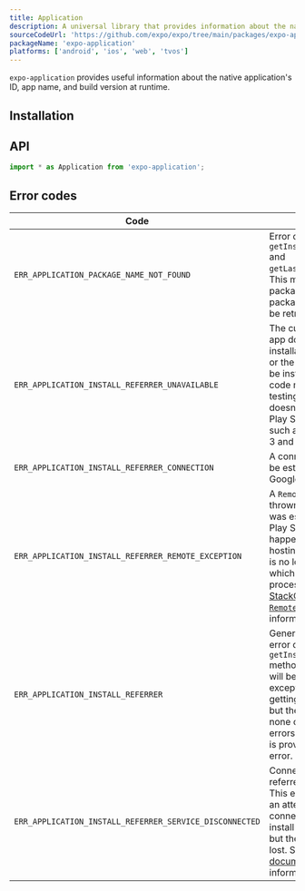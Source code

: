 ```yaml
---
title: Application
description: A universal library that provides information about the native application's ID, app name, and build version at runtime.
sourceCodeUrl: 'https://github.com/expo/expo/tree/main/packages/expo-application'
packageName: 'expo-application'
platforms: ['android', 'ios', 'web', 'tvos']
---
```



`expo-application` provides useful information about the native application's ID, app name, and build version at runtime.

## Installation

<APIInstallSection />

## API

```js
import * as Application from 'expo-application';
```

<APISection packageName="expo-application" apiName="Application" />

## Error codes

| Code                                                    | Description                                                                                                                                                                                                                                                                                                                                                                                                    |
| ------------------------------------------------------- | -------------------------------------------------------------------------------------------------------------------------------------------------------------------------------------------------------------------------------------------------------------------------------------------------------------------------------------------------------------------------------------------------------------- |
| `ERR_APPLICATION_PACKAGE_NAME_NOT_FOUND`                | Error code thrown by `getInstallationTimeAsync` and `getLastUpdateTimeAsync`. This may be thrown if the package information or package name could not be retrieved.                                                                                                                                                                                                                                            |
| `ERR_APPLICATION_INSTALL_REFERRER_UNAVAILABLE`          | The current Play Store app doesn't provide the installation referrer API, or the Play Store may not be installed. This error code may come up when testing on an AVD that doesn't come with the Play Store pre-installed, such as the Google Pixel 3 and Nexus 6.                                                                                                                                              |
| `ERR_APPLICATION_INSTALL_REFERRER_CONNECTION`           | A connection could not be established to the Google Play Store.                                                                                                                                                                                                                                                                                                                                                |
| `ERR_APPLICATION_INSTALL_REFERRER_REMOTE_EXCEPTION`     | A `RemoteException` was thrown after a connection was established to the Play Store. This may happen if the process hosting the remote object is no longer available, which usually means the process crashed. See [this StackOverflow answer on `RemoteException`](https://stackoverflow.com/questions/3156389/android-remoteexceptions-and-services) for more information.                                   |
| `ERR_APPLICATION_INSTALL_REFERRER`                      | General default case error code for the `getInstallReferrerAsync` method. This error code will be thrown if an exception occurred when getting the install referrer, but the exception was none of the more precise errors. The [`responseCode`](https://developer.android.com/reference/com/android/installreferrer/api/InstallReferrerClient.InstallReferrerResponse.html) is provided along with the error. |
| `ERR_APPLICATION_INSTALL_REFERRER_SERVICE_DISCONNECTED` | Connection to the install referrer service was lost. This error is thrown when an attempt was made to connect and set up the install referrer service, but the connection was lost. See the [Android documentation](https://developer.android.com/reference/com/android/installreferrer/api/InstallReferrerStateListener) for more information.                                                                |
